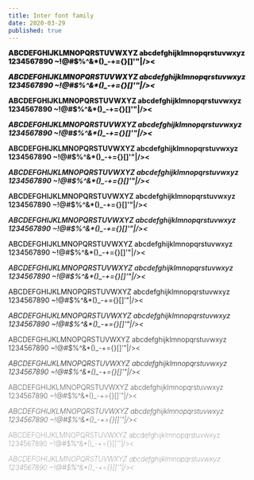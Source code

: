 ```yaml
---
title: Inter font family
date: 2020-03-29
published: true
---
```


<div style="font-weight: 900">

  ABCDEFGHIJKLMNOPQRSTUVWXYZ
  abcdefghijklmnopqrstuvwxyz
  1234567890
  ~!@#$%^&*()_-+={}[]'"\|/><

</div>

<div style="font-weight: 900; font-style: italic">

  ABCDEFGHIJKLMNOPQRSTUVWXYZ
  abcdefghijklmnopqrstuvwxyz
  1234567890
  ~!@#$%^&*()_-+={}[]'"\|/><

</div>

<div style="font-weight: 800">

  ABCDEFGHIJKLMNOPQRSTUVWXYZ
  abcdefghijklmnopqrstuvwxyz
  1234567890
  ~!@#$%^&*()_-+={}[]'"\|/><

</div>

<div style="font-weight: 800; font-style: italic">

  ABCDEFGHIJKLMNOPQRSTUVWXYZ
  abcdefghijklmnopqrstuvwxyz
  1234567890
  ~!@#$%^&*()_-+={}[]'"\|/><

</div>

<div style="font-weight: 700">

  ABCDEFGHIJKLMNOPQRSTUVWXYZ
  abcdefghijklmnopqrstuvwxyz
  1234567890
  ~!@#$%^&*()_-+={}[]'"\|/><

</div>


<div style="font-weight: 700; font-style: italic">

  ABCDEFGHIJKLMNOPQRSTUVWXYZ
  abcdefghijklmnopqrstuvwxyz
  1234567890
  ~!@#$%^&*()_-+={}[]'"\|/><

</div>

<div style="font-weight: 600">

  ABCDEFGHIJKLMNOPQRSTUVWXYZ
  abcdefghijklmnopqrstuvwxyz
  1234567890
  ~!@#$%^&*()_-+={}[]'"\|/><

</div>


<div style="font-weight: 600; font-style: italic">

  ABCDEFGHIJKLMNOPQRSTUVWXYZ
  abcdefghijklmnopqrstuvwxyz
  1234567890
  ~!@#$%^&*()_-+={}[]'"\|/><

</div>

<div style="font-weight: 500">

  ABCDEFGHIJKLMNOPQRSTUVWXYZ
  abcdefghijklmnopqrstuvwxyz
  1234567890
  ~!@#$%^&*()_-+={}[]'"\|/><

</div>

<div style="font-weight: 500; font-style: italic">

  ABCDEFGHIJKLMNOPQRSTUVWXYZ
  abcdefghijklmnopqrstuvwxyz
  1234567890
  ~!@#$%^&*()_-+={}[]'"\|/><

</div>

<div style="font-weight: 400">

  ABCDEFGHIJKLMNOPQRSTUVWXYZ
  abcdefghijklmnopqrstuvwxyz
  1234567890
  ~!@#$%^&*()_-+={}[]'"\|/><

</div>

<div style="font-weight: 400; font-style: italic">

  ABCDEFGHIJKLMNOPQRSTUVWXYZ
  abcdefghijklmnopqrstuvwxyz
  1234567890
  ~!@#$%^&*()_-+={}[]'"\|/><

</div>

<div style="font-weight: 300">

  ABCDEFGHIJKLMNOPQRSTUVWXYZ
  abcdefghijklmnopqrstuvwxyz
  1234567890
  ~!@#$%^&*()_-+={}[]'"\|/><

</div>

<div style="font-weight: 300; font-style: italic">

  ABCDEFGHIJKLMNOPQRSTUVWXYZ
  abcdefghijklmnopqrstuvwxyz
  1234567890
  ~!@#$%^&*()_-+={}[]'"\|/><

</div>

<div style="font-weight: 200">

  ABCDEFGHIJKLMNOPQRSTUVWXYZ
  abcdefghijklmnopqrstuvwxyz
  1234567890
  ~!@#$%^&*()_-+={}[]'"\|/><

</div>

<div style="font-weight: 200; font-style: italic">

  ABCDEFGHIJKLMNOPQRSTUVWXYZ
  abcdefghijklmnopqrstuvwxyz
  1234567890
  ~!@#$%^&*()_-+={}[]'"\|/><

</div>

<div style="font-weight: 100">

  ABCDEFGHIJKLMNOPQRSTUVWXYZ
  abcdefghijklmnopqrstuvwxyz
  1234567890
  ~!@#$%^&*()_-+={}[]'"\|/><

</div>

<div style="font-weight: 100; font-style: italic">

  ABCDEFGHIJKLMNOPQRSTUVWXYZ
  abcdefghijklmnopqrstuvwxyz
  1234567890
  ~!@#$%^&*()_-+={}[]'"\|/><

</div>